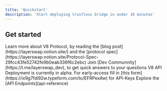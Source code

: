 ```yaml
---
title: 'Quickstart'
description: 'Start deploying trustless bridge in under 10 minutes'
---
```


## Get started

<CardGroup cols={2}>
  <Card title="V8 Protocol" icon="square-1">
    Learn more about V8 Protocol, by reading the [blog post](https://layerswap.notion.site/) and the [protocol spec](https://layerswap.notion.site/Protocol-Spec-29fcc43fe52742fe9b0eab336f6c2ebc)
  </Card>
  <Card title="Dev Communnity" icon="square-2">
    Join [Dev Communnity](https://t.me/layerswap_dev), to get quick answers to your questions
  </Card>
  <Card title="API-Keys" icon="square-3">
    V8 API Deployment is currently in alpha. For early-access fill in [this form](https://ix9g7fdi92w.typeform.com/to/EFRPexAw) for API-Keys
  </Card>
  <Card title="API Reference" icon="square-4">
    Explore the [API Endpoints](api-reference)
  </Card>
</CardGroup>